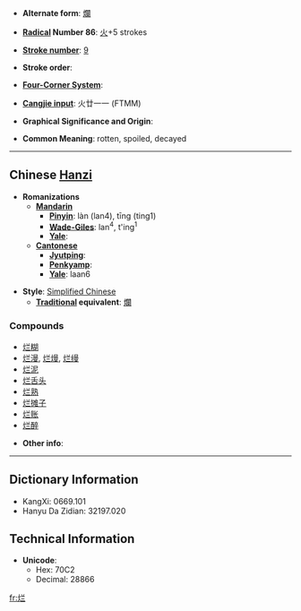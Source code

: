 * '''Alternate form''': [[爛]]

* '''[[Wiktionary:Chinese radical index| Radical]] Number 86''': [[Wiktionary:Chinese radical index 火|火]]+5 strokes

* '''[[Wiktionary:Chinese total strokes index|Stroke number]]''': [[Wiktionary:Chinese total strokes index 9|9]]

* '''Stroke order''': 

* '''[[Wiktionary:Chinese four corner index|Four-Corner System]]''': 

* '''[[Wiktionary:Chinese Cangjie index|Cangjie input]]''': 火廿一一 (FTMM)

* '''Graphical Significance and Origin''': 

* '''Common Meaning''': rotten, spoiled, decayed

----

== Chinese [[Hanzi]] ==

* '''Romanizations'''
** '''[[Mandarin]]'''
*** '''[[Pinyin]]''': làn (lan4), tīng (ting1)
*** '''[[Wade-Giles]]''': lan<sup>4</sup>, t'ing<sup>1</sup>
*** '''[[Yale]]''': 
** '''[[Cantonese]]'''
*** '''[[Jyutping]]''':
*** '''[[Penkyamp]]''': 
*** '''[[Yale]]''': laan6

* '''Style''': [[Simplified Chinese]] 
** '''[[Traditional Chinese|Traditional]] equivalent''': [[爛]]

===Compounds===
*[[烂糊]]
*[[烂漫]], [[烂熳]], [[烂缦]]
*[[烂泥]]
*[[烂舌头]]
*[[烂熟]]
*[[烂摊子]]
*[[烂账]]
*[[烂醉]]

* '''Other info''': 

----

== Dictionary Information ==

* KangXi: 0669.101
* Hanyu Da Zidian: 32197.020

== Technical Information ==

* '''Unicode''':
** Hex: 70C2
** Decimal: 28866

[[fr:烂]]